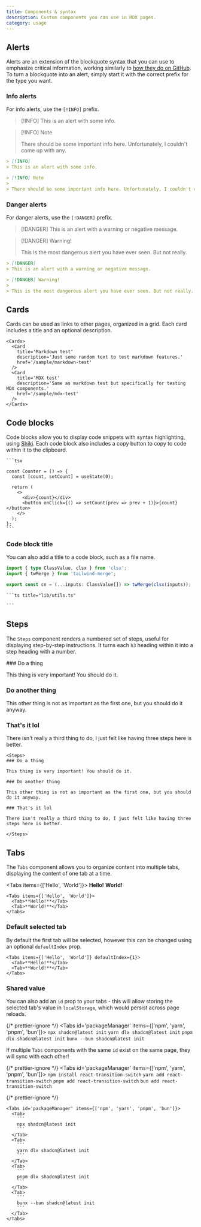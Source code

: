```yaml
---
title: Components & syntax
description: Custom components you can use in MDX pages.
category: usage
---
```


## Alerts

Alerts are an extension of the blockquote syntax that you can use to emphasize critical information, working similarly to [how they do on GitHub](https://docs.github.com/en/get-started/writing-on-github/getting-started-with-writing-and-formatting-on-github/basic-writing-and-formatting-syntax#alerts). To turn a blockquote into an alert, simply start it with the correct prefix for the type you want.

### Info alerts

For info alerts, use the `[!INFO]` prefix.

> [!INFO]
> This is an alert with some info.

> [!INFO] Note
>
> There should be some important info here. Unfortunately, I couldn't come up with any.

```md
> [!INFO]
> This is an alert with some info.

> [!INFO] Note
>
> There should be some important info here. Unfortunately, I couldn't come up with any.
```

### Danger alerts

For danger alerts, use the `[!DANGER]` prefix.

> [!DANGER]
> This is an alert with a warning or negative message.

> [!DANGER] Warning!
>
> This is the most dangerous alert you have ever seen. But not really.

```md
> [!DANGER]
> This is an alert with a warning or negative message.

> [!DANGER] Warning!
>
> This is the most dangerous alert you have ever seen. But not really.
```

## Cards

Cards can be used as links to other pages, organized in a grid. Each card includes a title and an optional description.

<Cards>
  <Card
    title='Markdown test'
    description='Just some random text to test markdown features.'
    href='/sample/markdown-test'
  />
  <Card
    title='MDX test'
    description='Same as markdown test but specifically for testing MDX components.'
    href='/sample/mdx-test'
  />
</Cards>

```mdx
<Cards>
  <Card
    title='Markdown test'
    description='Just some random text to test markdown features.'
    href='/sample/markdown-test'
  />
  <Card
    title='MDX test'
    description='Same as markdown test but specifically for testing MDX components.'
    href='/sample/mdx-test'
  />
</Cards>
```

## Code blocks

Code blocks allow you to display code snippets with syntax highlighting, using [Shiki](https://shiki.style/). Each code block also includes a copy button to copy to code within it to the clipboard.

````mdx
```tsx

const Counter = () => {
  const [count, setCount] = useState(0);

  return (
    <>
      <div>{count}</div>
      <button onClick={() => setCount(prev => prev + 1)}>{count}</button>
    </>
  );
};
```
````

### Code block title

You can also add a title to a code block, such as a file name.

```ts title="lib/utils.ts"
import { type ClassValue, clsx } from 'clsx';
import { twMerge } from 'tailwind-merge';

export const cn = (...inputs: ClassValue[]) => twMerge(clsx(inputs));
```

````mdx
```ts title="lib/utils.ts"

```
````

## Steps

The `Steps` component renders a numbered set of steps, useful for displaying step-by-step instructions. It turns each `h3` heading within it into a step heading with a number.

<Steps>
### Do a thing

This thing is very important! You should do it.

### Do another thing

This other thing is not as important as the first one, but you should do it anyway.

### That's it lol

There isn't really a third thing to do, I just felt like having three steps here is better.

</Steps>

```mdx
<Steps>
### Do a thing

This thing is very important! You should do it.

### Do another thing

This other thing is not as important as the first one, but you should do it anyway.

### That's it lol

There isn't really a third thing to do, I just felt like having three steps here is better.

</Steps>
```

## Tabs

The `Tabs` component allows you to organize content into multiple tabs, displaying the content of one tab at a time.

<Tabs items={['Hello', 'World']}>
  <Tab>**Hello!**</Tab>
  <Tab>**World!**</Tab>
</Tabs>

```mdx
<Tabs items={['Hello', 'World']}>
  <Tab>**Hello!**</Tab>
  <Tab>**World!**</Tab>
</Tabs>
```

### Default selected tab

By default the first tab will be selected, however this can be changed using an optional `defaultIndex` prop.

```mdx
<Tabs items={['Hello', 'World']} defaultIndex={1}>
  <Tab>**Hello!**</Tab>
  <Tab>**World!**</Tab>
</Tabs>
```

### Shared value

You can also add an `id` prop to your tabs - this will allow storing the selected tab's value in `localStorage`, which would persist across page reloads.

{/* prettier-ignore */}
<Tabs id='packageManager' items={['npm', 'yarn', 'pnpm', 'bun']}>
  <Tab>
    ```
    npx shadcn@latest init
    ```
  </Tab>
  <Tab>
    ```
    yarn dlx shadcn@latest init
    ```
  </Tab>
  <Tab>
    ```
    pnpm dlx shadcn@latest init
    ```
  </Tab>
  <Tab>
    ```
    bunx --bun shadcn@latest init
    ```
  </Tab>
</Tabs>

If multiple `Tabs` components with the same `id` exist on the same page, they will sync with each other!

{/* prettier-ignore */}
<Tabs id='packageManager' items={['npm', 'yarn', 'pnpm', 'bun']}>
  <Tab>
    ```
    npm install react-transition-switch
    ```
  </Tab>
  <Tab>
    ```
    yarn add react-transition-switch
    ```
  </Tab>
  <Tab>
    ```
    pnpm add react-transition-switch
    ```
  </Tab>
  <Tab>
    ```
    bun add react-transition-switch
    ```
  </Tab>
</Tabs>

{/* prettier-ignore */}
````mdx
<Tabs id='packageManager' items={['npm', 'yarn', 'pnpm', 'bun']}>
  <Tab>
    ```
    npx shadcn@latest init
    ```
  </Tab>
  <Tab>
    ```
    yarn dlx shadcn@latest init
    ```
  </Tab>
  <Tab>
    ```
    pnpm dlx shadcn@latest init
    ```
  </Tab>
  <Tab>
    ```
    bunx --bun shadcn@latest init
    ```
  </Tab>
</Tabs>
````
